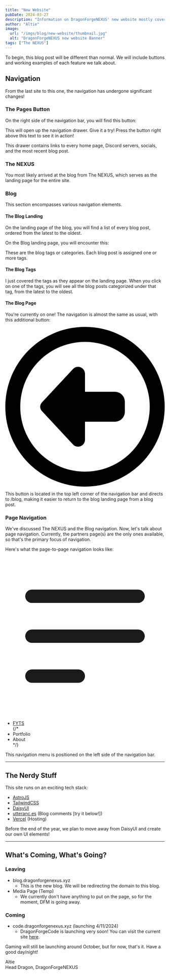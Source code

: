 ```yaml
---
title: "New Website"
pubDate: 2024-03-27
description: "Information on DragonForgeNEXUS' new website mostly covering navigation."
author: "Altie"
image:
  url: "/imgs/blog/new-website/thumbnail.jpg"
  alt: "DragonForgeNEXUS new website Banner"
tags: ["The NEXUS"]
---
```



To begin, this blog post will be different than normal. We will include buttons and working examples of each feature we talk about.

## Navigation

From the last site to this one, the navigation has undergone significant changes!

### The Pages Button

On the right side of the navigation bar, you will find this button:

<Wsdbtn />

This will open up the navigation drawer. Give it a try! Press the button right above this text to see it in action!

This drawer contains links to every home page, Discord servers, socials, and the most recent blog post.

### The NEXUS

You most likely arrived at the blog from The NEXUS, which serves as the landing page for the entire site.

### Blog

This section encompasses various navigation elements.

#### The Blog Landing

On the landing page of the blog, you will find a list of every blog post, ordered from the latest to the oldest.

On the Blog landing page, you will encounter this:

<BlogTags />

These are the blog tags or categories. Each blog post is assigned one or more tags.

#### The Blog Tags

I just covered the tags as they appear on the landing page. When you click on one of the tags, you will see all the blog posts categorized under that tag, from the latest to the oldest.

#### The Blog Page

You're currently on one! The navigation is almost the same as usual, with this additional button:

<a class="btn btn-ghost btn-circle avatar" href="/blog">
  <svg
    xmlns="http://www.w3.org/2000/svg"
    viewBox="0 0 512 512"
    class="w-5 rounded-full fill-current"
  >
    <path d="M48 256a208 208 0 1 1 416 0A208 208 0 1 1 48 256zm464 0A256 256 0 1 0 0 256a256 256 0 1 0 512 0zM217.4 376.9c4.2 4.5 10.1 7.1 16.3 7.1c12.3 0 22.3-10 22.3-22.3V304h96c17.7 0 32-14.3 32-32V240c0-17.7-14.3-32-32-32H256V150.3c0-12.3-10-22.3-22.3-22.3c-6.2 0-12.1 2.6-16.3 7.1L117.5 242.2c-3.5 3.8-5.5 8.7-5.5 13.8s2 10.1 5.5 13.8l99.9 107.1z" />
  </svg>
</a>

This button is located in the top left corner of the navigation bar and directs to /blog, making it easier to return to the blog landing page from a blog post.

### Page Navigation

We've discussed The NEXUS and the Blog navigation. Now, let's talk about page navigation. Currently, the partners page(s) are the only ones available, so that's the primary focus of navigation.

Here's what the page-to-page navigation looks like:

<div class="dropdown">
  <div tabindex="0" role="button" class="btn btn-ghost btn-circle">
    <svg
      xmlns="http://www.w3.org/2000/svg"
      class="h-5 w-5"
      fill="none"
      viewBox="0 0 24 24"
      stroke="currentColor"
    >
      <path
        stroke-linecap="round"
        stroke-linejoin="round"
        stroke-width="2"
        d="M4 6h16M4 12h16M4 18h7"
      />
    </svg>
  </div>
  <ul
    tabindex="0"
    class="menu menu-sm dropdown-content mt-3 z-[1] p-2 shadow bg-base-100 rounded-box w-52"
  >
    <li>
      <a href="/partners/fyts">FYTS</a>
    </li>
    {/* <li><a>Portfolio</a></li>
    <li><a>About</a></li> */}
  </ul>
</div>

This navigation menu is positioned on the left side of the navigation bar.

---

## The Nerdy Stuff

This site runs on an exciting tech stack:

- <a href="https://astro.build" class="after:content-['_↗']">AstroJS</a>
- <a href="https://tailwindcss.com" class="after:content-['_↗']">TailwindCSS</a>
- <a href="https://daisyui.com" class="after:content-['_↗']">DaisyUI</a>
- <a href="https://utteranc.es" class="after:content-['_↗']">utteranc.es</a> (Blog comments [try it below!])
- <a href="https://vercel.com" class="after:content-['_↗']">Vercel</a> (Hosting)

Before the end of the year, we plan to move away from DaisyUI and create our own UI elements!

---

## What's Coming, What's Going?

### Leaving

- blog.dragonforgenexus.xyz
  - This is the new blog. We will be redirecting the domain to this blog.
- Media Page (Temp)
  - We currently don't have anything to put on the page, so for the moment, DFM is going away.

### Coming

- code.dragonforgenexus.xyz (launching 4/11/2024)
  - DragonForgeCode is launching very soon! You can visit the current site <a href="https://code.dragonforgenexus.xyz" class="after:content-['_↗']">here</a>.

Gaming will still be launching around October, but for now, that's it. Have a good day/night!

Altie  
Head Dragon, DragonForgeNEXUS
